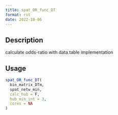 ```yaml
--- 
title: spat_OR_func_DT 
format: rst 
date: 2022-10-06 
--- 
```


## Description

calculate odds-ratio with data.table implementation


## Usage

```r
spat_OR_func_DT(
  bin_matrix_DTm,
  spat_netw_min,
  calc_hub = F,
  hub_min_int = 3,
  cores = NA
)
```


